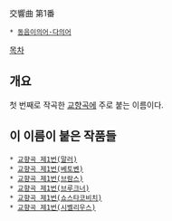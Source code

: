 交響曲 第1番

 * [[동음이의어·다의어]]

[[목차]]
== 개요 ==
첫 번째로 작곡한 [[교향곡]]에 주로 붙는 이름이다.

== 이 이름이 붙은 작품들 ==
 * [[교향곡 제1번(말러)]]
 * [[교향곡 제1번(베토벤)]]
 * [[교향곡 제1번(브람스)]]
 * [[교향곡 제1번(브루크너)]]
 * [[교향곡 제1번(쇼스타코비치)]]
 * [[교향곡 제1번(시벨리우스)]]
